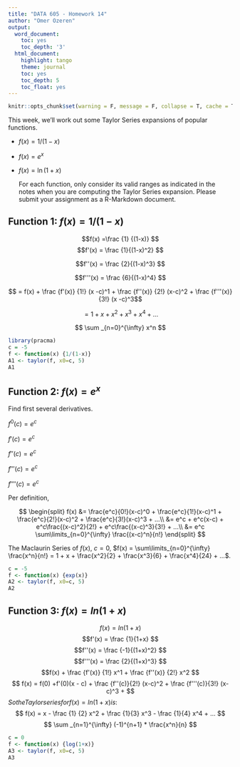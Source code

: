 ```yaml
---
title: "DATA 605 - Homework 14"
author: "Omer Ozeren"
output:
  word_document:
    toc: yes
    toc_depth: '3'
  html_document:
    highlight: tango
    theme: journal
    toc: yes
    toc_depth: 5
    toc_float: yes
---
```

```r
knitr::opts_chunk$set(warning = F, message = F, collapse = T, cache = T)
```

   This week, we'll work out some Taylor Series expansions of popular functions.
    
- $f(x) = 1/(1-x)$
- $f(x) = e^x$
- $f(x) = \ln(1+x)$

    For each function, only consider its valid ranges as indicated in the notes when
    you are computing the Taylor Series expansion. Please submit your assignment as a
    R-Markdown document.
    
## Function 1: $f(x) = 1/(1-x)$

$$f(x) =\frac {1} {(1-x)} $$
$$f'(x) = \frac {1}{(1-x)^2} $$

$$f''(x) = \frac {2}{(1-x)^3} $$

$$f'''(x) = \frac {6}{(1-x)^4} $$

$$ = f(x) + \frac {f'(x)} {1!} (x -c)^1 + \frac {f''(x)} {2!} (x-c)^2 + \frac {f'''(x)} {3!} (x -c)^3$$ 

$$ = 1 + x + x^2 + x^3 + x^4 + ...$$


$$  \sum _{n=0}^{\infty} x^n $$
```r
library(pracma)
c = -5
f <- function(x) {1/(1-x)} 
A1 <- taylor(f, x0=c, 5)
A1
```    


## Function 2: $f(x) = e^x$

Find first several derivatives.

$f^0(c) = e^c$

$f'(c) = e^c$

$f''(c) = e^c$

$f'''(c) = e^c$

$f''''(c) = e^c$

Per definition, 

$$
\begin{split}
f(x) &= \frac{e^c}{0!}(x-c)^0 + \frac{e^c}{1!}(x-c)^1 + \frac{e^c}{2!}(x-c)^2 + \frac{e^c}{3!}(x-c)^3 + ...\\
&= e^c + e^c(x-c) + e^c\frac{(x-c)^2}{2!} + e^c\frac{(x-c)^3}{3!} + ...\\
&= e^c \sum\limits_{n=0}^{\infty} \frac{(x-c)^n}{n!}
\end{split}
$$

The Maclaurin Series of $f(x)$, $c=0$, $f(x) = \sum\limits_{n=0}^{\infty} \frac{x^n}{n!} = 1 + x + \frac{x^2}{2} + \frac{x^3}{6} + \frac{x^4}{24} + ...$.

```r
c = -5
f <- function(x) {exp(x)} 
A2 <- taylor(f, x0=c, 5)
A2

```
## Function 3: $f(x) = ln(1+x)$ 

$$f(x) = ln(1 + x)$$ 
$$f'(x) = \frac {1}{1+x} $$
$$f''(x) = \frac {-1}{(1+x)^2} $$
$$f'''(x) = \frac {2}{(1+x)^3} $$
$$f(x) + \frac {f'(x)} {1!} x^1 + \frac {f''(x)} {2!} x^2 $$ 
$$ f(x) = f(0) +f'(0)(x - c) + \frac {f''(c)}{2!} (x-c)^2 + \frac {f'''(c)}{3!} (x- c)^3 + $$
$So the Taylor series for f(x)=ln(1+x) is:$
$$ f(x) = x - \frac {1} {2} x^2 + \frac {1}{3} x^3 - \frac {1}{4} x^4 + ... $$
$$  \sum _{n=1}^{\infty} (-1)^{n+1} * \frac{x^n}{n} $$
```r
c = 0
f <- function(x) {log(1+x)} 
A3 <- taylor(f, x0=c, 5)
A3
```